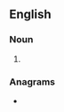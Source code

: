 ==English==

===Noun===
{{head|en|noun form}}

# {{plural of|nameling|lang=en}}

===Anagrams===
* {{anagrams|en|a=aegilmnns|mangelins|meanlings|signalmen}}